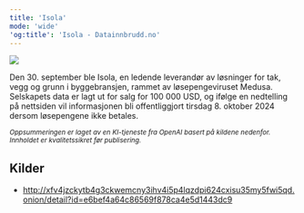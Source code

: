 ```yaml
---
title: 'Isola'
mode: 'wide'
'og:title': 'Isola - Datainnbrudd.no'
---
```


<Frame>
<img src="/images/isola.png" noZoom/>
</Frame>

Den 30. september ble Isola, en ledende leverandør av løsninger for tak, vegg og grunn i byggebransjen, rammet av løsepengeviruset Medusa. Selskapets data er lagt ut for salg for 100 000 USD, og ifølge en nedtelling på nettsiden vil informasjonen bli offentliggjort tirsdag 8. oktober 2024 dersom løsepengene ikke betales.

<sup><i>Oppsummeringen er laget av en KI-tjeneste fra OpenAI basert på kildene nedenfor. Innholdet er kvalitetssikret før publisering.</i></sup>

## Kilder
- http://xfv4jzckytb4g3ckwemcny3ihv4i5p4lqzdpi624cxisu35my5fwi5qd.onion/detail?id=e6bef4a64c86569f878ca4e5d1443dc9
